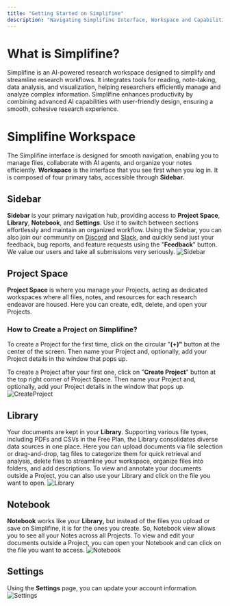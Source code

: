 ```yaml
---
title: "Getting Started on Simplifine"
description: "Navigating Simplifine Interface, Workspace and Capabilities"
---
```


# What is Simplifine?
Simplifine is an AI-powered research workspace designed to simplify and streamline research workflows. It integrates tools for reading, note-taking, data analysis, and visualization, helping researchers efficiently manage and analyze complex information. Simplifine enhances productivity by combining advanced AI capabilities with user-friendly design, ensuring a smooth, cohesive research experience.

# Simplifine Workspace

The Simplifine interface is designed for smooth navigation, enabling you to manage files, collaborate with AI agents, and organize your notes efficiently. **Workspace** is the interface that you see first when you log in. It is composed of four primary tabs, accessible through **Sidebar.**

## Sidebar

**Sidebar** is your primary navigation hub, providing access to **Project Space**, **Library**, **Notebook**, and **Settings**. Use it to switch between sections effortlessly and maintain an organized workflow. Using the Sidebar, you can also join our community on [Discord](https://discord.com/invite/vvJ6A7MrMv) and [Slack](https://simplifineusers.slack.com/ssb/redirect), and quickly send just your feedback, bug reports, and feature requests using the "**Feedback**" button. We value our users and take all submissions very seriously.
![Sidebar](assets/quickstart/Sidebar.gif)

## Project Space

**Project Space** is where you manage your Projects, acting as dedicated workspaces where all files, notes, and resources for each research endeavor are housed. Here you can create, edit, delete, and open your Projects.

### How to Create a Project on Simplifine?

To create a Project for the first time, click on the circular "**(+)"** button at the center of the screen. Then name your Project and, optionally, add your Project details in the window that pops up.

To create a Project after your first one, click on "**Create Project**" button at the top right corner of Project Space. Then name your Project and, optionally, add your Project details in the window that pops up.
![CreateProject](assets/quickstart/CreateProject.gif)

## Library

Your documents are kept in your **Library**. Supporting various file types, including PDFs and CSVs in the Free Plan, the Library consolidates diverse data sources in one place. Here you can upload documents via file selection or drag-and-drop, tag files to categorize them for quick retrieval and analysis, delete files to streamline your workspace, organize files into folders, and add descriptions. To view and annotate your documents outside a Project, you can also use your Library and click on the file you want to open.
![Library](assets/quickstart/LibraryScreenshot.png)

## Notebook

**Notebook** works like your **Library,** but instead of the files you upload or save on Simplifine, it is for the ones you create. So, Notebook view allows you to see all your Notes across all Projects. To view and edit your documents outside a Project, you can open your Notebook and can click on the file you want to access. &#x20;
![Notebook](assets/quickstart/NotebookScreenshot.png)

## Settings

Using the **Settings** page, you can update your account information.
![Settings](assets/quickstart/SettingsScreenshot.png)